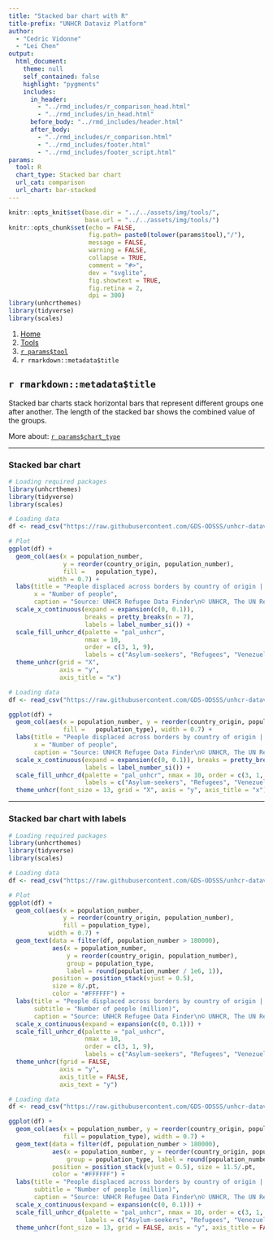 ```yaml
---
title: "Stacked bar chart with R"
title-prefix: "UNHCR Dataviz Platform"
author:
  - "Cedric Vidonne"
  - "Lei Chen"
output:
  html_document:
    theme: null
    self_contained: false
    highlight: "pygments"
    includes:
      in_header:
        - "../rmd_includes/r_comparison_head.html"
        - "../rmd_includes/in_head.html"
      before_body: "../rmd_includes/header.html"
      after_body:
        - "../rmd_includes/r_comparison.html"
        - "../rmd_includes/footer.html"
        - "../rmd_includes/footer_script.html"
params:
  tool: R
  chart_type: Stacked bar chart
  url_cat: comparison
  url_chart: bar-stacked
---
```


```r
knitr::opts_knit$set(base.dir = "../../assets/img/tools/",
                     base.url = "../../assets/img/tools/")
knitr::opts_chunk$set(echo = FALSE,
                      fig.path= paste0(tolower(params$tool),"/"),
                      message = FALSE,
                      warning = FALSE,
                      collapse = TRUE,
                      comment = "#>",
                      dev = "svglite",
                      fig.showtext = TRUE,
                      fig.retina = 2,
                      dpi = 300)
library(unhcrthemes)
library(tidyverse)
library(scales)
```

<main id="tools" class="container mt-5">

<!-- Breadcrumb is filled automatically with the text from Title and Tool parameter in YAML --> 
<nav aria-label="breadcrumb">
    <ol class="breadcrumb">
        <li class="breadcrumb-item"><a href="../../">Home</a></li>
        <li class="breadcrumb-item"><a href="../">Tools</a></li>
        <li class="breadcrumb-item"><a href="../`r tolower(params$tool)`/">`r params$tool`</a></li>
        <li class="breadcrumb-item active" aria-current="page">`r rmarkdown::metadata$title`</li>
    </ol>
</nav>

<!-- Intro header --> 
<div class="my-5 text-center">

## `r rmarkdown::metadata$title`

<div class="row justify-content-center">
<div class="col-lg-8">

<!-- Only text to change below, the rest comes from the YAML --> 
Stacked bar charts stack horizontal bars that represent different groups one after another. The length of the stacked bar shows the combined value of the groups.

More about: <a href="../../chart_gallery/`r params$url_cat`.html#`r params$url_chart`">`r params$chart_type`</a>

</div>
</div>
</div>


----

<!-- Beginning of section, should be preceded by hr (----) --> 
<section class="my-5">

### Stacked bar chart

<div class="row">

<!-- First column for large screen --> 
<div class="col-lg-6">

```r
# Loading required packages
library(unhcrthemes)
library(tidyverse)
library(scales)

# Loading data
df <- read_csv("https://raw.githubusercontent.com/GDS-ODSSS/unhcr-dataviz-platform/master/data/comparison/bar_stacked.csv")

# Plot
ggplot(df) +
  geom_col(aes(x = population_number,
               y = reorder(country_origin, population_number),
               fill = 	population_type),
           width = 0.7) +
  labs(title = "People displaced across borders by country of origin | 2021",
       x = "Number of people",
       caption = "Source: UNHCR Refugee Data Finder\n© UNHCR, The UN Refugee Agency") +
  scale_x_continuous(expand = expansion(c(0, 0.1)),
                     breaks = pretty_breaks(n = 7),
                     labels = label_number_si()) +
  scale_fill_unhcr_d(palette = "pal_unhcr",
                     nmax = 10,
                     order = c(3, 1, 9),
                     labels = c("Asylum-seekers", "Refugees", "Venezuelans displaced abroad")) +
  theme_unhcr(grid = "X",
              axis = "y",
              axis_title = "x")
```

</div>
<!-- End First column --->

<!-- Second column for large screen --> 
<div class="col-lg-6">


```r
# Loading data
df <- read_csv("https://raw.githubusercontent.com/GDS-ODSSS/unhcr-dataviz-platform/master/data/comparison/bar_stacked.csv")

ggplot(df) +
  geom_col(aes(x = population_number, y = reorder(country_origin, population_number),
               fill = 	population_type), width = 0.7) +
  labs(title = "People displaced across borders by country of origin | 2021",
       x = "Number of people",
       caption = "Source: UNHCR Refugee Data Finder\n© UNHCR, The UN Refugee Agency") +
  scale_x_continuous(expand = expansion(c(0, 0.1)), breaks = pretty_breaks(n = 7),
                     labels = label_number_si()) +
  scale_fill_unhcr_d(palette = "pal_unhcr", nmax = 10, order = c(3, 1, 9),
                     labels = c("Asylum-seekers", "Refugees", "Venezuelans displaced abroad")) +
  theme_unhcr(font_size = 13, grid = "X", axis = "y", axis_title = "x")
```

</div>
<!-- End Second column --->

</div>
</section>
<!-- End of section --->

----

<!-- Beginning of section, should be preceded by hr (----) --> 
<section class="my-5">

### Stacked bar chart with labels

<div class="row">

<!-- First column for large screen --> 
<div class="col-lg-6">

```r
# Loading required packages
library(unhcrthemes)
library(tidyverse)
library(scales)

# Loading data
df <- read_csv("https://raw.githubusercontent.com/GDS-ODSSS/unhcr-dataviz-platform/master/data/comparison/bar_stacked.csv")

# Plot
ggplot(df) +
  geom_col(aes(x = population_number,
               y = reorder(country_origin, population_number),
               fill = population_type),
           width = 0.7) +
  geom_text(data = filter(df, population_number > 180000),
            aes(x = population_number,
                y = reorder(country_origin, population_number),
                group = population_type,
                label = round(population_number / 1e6, 1)),
            position = position_stack(vjust = 0.5),
            size = 8/.pt,
            color = "#FFFFFF") +
  labs(title = "People displaced across borders by country of origin | 2021",
       subtitle = "Number of people (million)",
       caption = "Source: UNHCR Refugee Data Finder\n© UNHCR, The UN Refugee Agency") +
  scale_x_continuous(expand = expansion(c(0, 0.1))) +
  scale_fill_unhcr_d(palette = "pal_unhcr",
                     nmax = 10,
                     order = c(3, 1, 9),
                     labels = c("Asylum-seekers", "Refugees", "Venezuelans displaced abroad")) +
  theme_unhcr(fgrid = FALSE,
              axis = "y",
              axis_title = FALSE,
              axis_text = "y")
```

</div>
<!-- End First column --->

<!-- Second column for large screen --> 
<div class="col-lg-6">


```r
# Loading data
df <- read_csv("https://raw.githubusercontent.com/GDS-ODSSS/unhcr-dataviz-platform/master/data/comparison/bar_stacked.csv")

ggplot(df) +
  geom_col(aes(x = population_number, y = reorder(country_origin, population_number),
               fill = population_type), width = 0.7) +
  geom_text(data = filter(df, population_number > 180000),
            aes(x = population_number, y = reorder(country_origin, population_number),
                group = population_type, label = round(population_number / 1e6, 1)),
            position = position_stack(vjust = 0.5), size = 11.5/.pt,
            color = "#FFFFFF") +
  labs(title = "People displaced across borders by country of origin | 2021",
       subtitle = "Number of people (million)",
       caption = "Source: UNHCR Refugee Data Finder\n© UNHCR, The UN Refugee Agency") +
  scale_x_continuous(expand = expansion(c(0, 0.1))) +
  scale_fill_unhcr_d(palette = "pal_unhcr", nmax = 10, order = c(3, 1, 9),
                     labels = c("Asylum-seekers", "Refugees", "Venezuelans displaced abroad")) +
  theme_unhcr(font_size = 13, grid = FALSE, axis = "y", axis_title = FALSE, axis_text = "y")
```

</div>
<!-- End Second column --->

</div>
</section>
<!-- End of section --->

<!-- To add sections just copy the whole code between the above section tag --->

</main>
